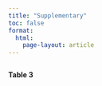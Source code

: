 ---
title: "Supplementary"
toc: false
format: 
  html:
    page-layout: article
---




:::{.column-body-outset}

```{r}

```


**Table 3**


:::

